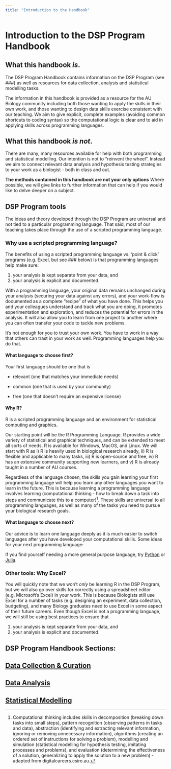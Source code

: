 ```yaml
---
title: "Introduction to the Handbook"
---
```


# Introduction to the DSP Program Handbook {.unnumbered}

## What this handbook *is*.

The DSP Program Handbook contains information on the DSP Program (see ###) as well as resources for data collection, analysis and statistical modelling tasks.

The information in this handbook is provided as a resource for the AU Biology community including both those wanting to apply the skills in their own work, and those wanting to design data skills exercise consistent with our teaching.  We aim to give explicit, complete examples (avoiding common shortcuts to coding syntax) so the computational logic is clear and to aid in applying skills across programming languages.

## What this handbook *is not*.

There are many, many resources available for help with both programming and statistical modelling. Our intention is not to "reinvent the wheel".  Instead we aim to connect relevant data analysis and hypothesis testing strategies to your work as a biologist - both in class and out. 

**The methods contained in this handbook are not your only options** Where possible, we will give links to further information that can help if you would like to delve deeper on a subject.  

## DSP Program tools

The ideas and theory developed through the DSP Program are universal and not tied to a particular programming language. That said, most of our teaching takes place through the use of a scripted programming language.

### Why use a scripted programming language?

The benefits of using a scripted programming language vs. 'point & click' programs (e.g. Excel, but see ### below) is that programming languages help make sure:  

1) your analysis is kept separate from your data, and 
2) your analysis is explicit and documented.

With a programming language, your original data remains unchanged during your analysis (securing your data against any errors), and your work-flow is documented as a complete "recipe" of what you have done.  This helps you and your colleagues understand and track what you are doing, it promotes experimentation and exploration, and reduces the potential for errors in the analysis.  It will also allow you to learn from one project to another where you can often transfer your code to tackle new problems.  

It's not enough for you to trust your own work.  You have to work in a way that others can trast in your work as well.  Programming languages help you do that.  

#### What language to choose first?

Your first language should be one that is

-   relevant (one that matches your immediate needs)

-   common (one that is used by your community)

-   free (one that doesn't require an expensive license)

#### Why R?

R is a scripted programming language and an environment for statistical computing and graphics. 

Our starting point will be the R Programming Language.  R provides a wide variety of statistical and graphical techniques, and can be extended to meet all sorts of needs.  R is available for Windows, MacOS, and Linux. We will start with R as i) R is heavily used in biological research already, ii) R is flexible and applicable to many tasks, iii) R is open-source and free, iv) R has an extensive community supporting new learners, and v) R is already taught in a number of AU courses. 

Regardless of the language chosen, the skills you gain learning your first programming language will help you learn any other languages you want to learn in the future.  This is because learning a programming language involves learning (computational thinking - how to break down a task into steps and communicate this to a computer)^[Computational thinking includes skills in decomposition (breaking down tasks into small steps), pattern recognition (observing patterns in tasks and data), abstraction (identifying and extracting relevant information, ignoring or removing unnecessary information), algorithms (creating an ordered set of instructions for solving a problem), modelling and simulation (statistical modelling for hypothesis testing, imitating processes and problems), and evaluation (determining the effectiveness of a solution, generalizing to apply the solution to a new problem)
- adapted from digitalcareers.csiro.au.].  These skills are universal to all programming languages, as well as many of the tasks you need to pursue your biological research goals.

#### What language to choose next?

Our advice is to learn one language deeply as it is much easier to switch languages after you have developed your computational skills. Some ideas for your next programming language:  

If you find yourself needing a more general purpose language, try [Python](https://www.python.org/) or [Julia](https://julialang.org/).  

### Other tools: Why Excel?

You will quickly note that we won't *only* be learning R in the DSP Program, but we will also go over skills for correctly using a spreadsheet editor (e.g. Microsoft's Excel) in your work.  This is because Biologists still use Excel for a number of tasks (e.g. designing an experiment, data collection, budgeting), and many Biology graduates need to use Excel in some aspect of their future careers.  Even though Excel is not a programming language, we will still be using best practices to ensure that 

1) your analysis is kept separate from your data, and 
2) your analysis is explicit and documented.

## DSP Program Handbook Sections: {.unnumbered}

## [Data Collection & Curation](handbookDCIntro.qmd)

## [Data Analysis](handbookDAIntro.qmd)

## [Statistical Modelling](handbookSMIntro.qmd)
